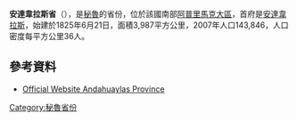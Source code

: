 '''安達韋拉斯省'''（{{lang-es|Provincia de Andahuaylas}}），是[[秘魯|秘魯]]的省份，位於該國南部[[阿普里馬克大區|阿普里馬克大區]]，首府是[[安達韋拉斯|安達韋拉斯]]，始建於1825年6月21日，面積3,987平方公里，2007年人口143,846，人口密度每平方公里36人。

==參考資料==
* {{es icon}} [http://www.muniandahuaylas.gob.pe Official Website Andahuaylas Province]{{Wayback|url=http://www.muniandahuaylas.gob.pe/ |date=20200818113741 }}

{{coord|13|39|12|S|73|23|18|W|region:PE-CAJ_type:adm2nd_source:kolossus-eswiki|display=title}}

{{Peru-geo-stub}}
{{秘魯省份|state=collapsed}}
[[Category:秘魯省份|Category:秘魯省份]]